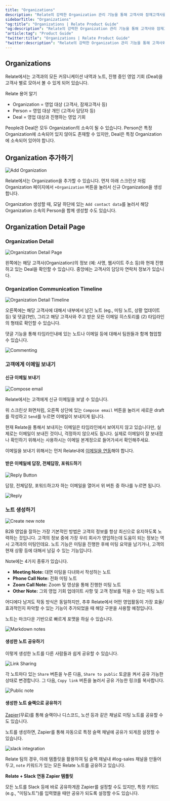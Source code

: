 ```yaml
---
title: "Organizations"
description: "Relate의 강력한 Organization 관리 기능을 통해 고객사와 잠재고객사를 관리할 수 있습니다."
sidebarTitle: "Organizations"
"og:title": "Organizations | Relate Product Guide"
"og:description": "Relate의 강력한 Organization 관리 기능을 통해 고객사와 잠재고객사를 관리할 수 있습니다."
"article:tag": "Product Guide"
"twitter:title": "Organizations | Relate Product Guide"
"twitter:description": "Relate의 강력한 Organization 관리 기능을 통해 고객사와 잠재고객사를 관리할 수 있습니다."
---
```


## Organizations

Relate에서는 고객과의 모든 커뮤니케이션 내역과 노트, 진행 중인 영업 기회 (Deal)을 고객사 별로 모아서 볼 수 있게 되어 있습니다.

<Info>
  
Relate 용어 알기

- Organization = 영업 대상 (고객사, 잠재고객사 등)
- Person = 영업 대상 개인 (고객사 담당자 등)
- Deal = 영업 대상과 진행하는 영업 기회

</Info>

People과 Deal은 모두 Organization의 소속이 될 수 있습니다. Person은 특정Organization에 소속되어 있지 않아도 존재할 수 있지만, Deal은 특정 Organization에 소속되어 있어야 합니다.

## Organization 추가하기

![Add Organization](/docs/images/features/add-org.png)

Relate에서는 Organization을 추가할 수 있습니다. 먼저 아래 스크린샷 처럼 Organization 페이지에서 `+Organization` 버튼을 눌러서 신규 Organization을 생성합니다.

<Tip>Organization 생성할 때, 모달 하단에 있는 `Add contact data`를 눌러서 해당 Organization 소속의 Person을 함께 생성할 수도 있습니다.</Tip>

## Organization Detail Page

### Organization Detail

![Organization Detail Page](/docs/images/features/org-detail.png)

왼쪽에는 해당 고객사(Organization)의 정보 (예: 사명, 웹사이트 주소 등)와 현재 진행하고 있는 Deal을 확인할 수 있습니다. 중앙에는 고객사의 담당자 연락처 정보가 있습니다.

### Organization Communication Timeline

![Organization Detail Timeline](/docs/images/features/org-detail-timeline.png)

오른쪽에는 해당 고객사에 대해서 내부에서 남긴 노트 (eg., 미팅 노트, 상황 업데이트 등) 및 댓글(1번), 그리고 해당 고객사와 주고 받은 모든 이메일 히스토리를 (2) 타임라인의 형태로 확인할 수 있습니다.

댓글 기능을 통해 타임라인내에 있는 노트나 이메일 등에 대해서 팀원들과 함께 협업할 수 있습니다.

![Commenting](/docs/images/features/commenting.png)

### 고객에게 이메일 보내기

#### 신규 이메일 보내기

![Compose email](/docs/images/features/compose-email.png)

Relate에서는 고객에게 신규 이메일을 보낼 수 있습니다.

위 스크린샷 화면처럼, 오른쪽 상단에 있는 `Compose email` 버튼을 눌러서 새로운 draft를 작성하고 `Send`를 누르면 이메일이 보내지게 됩니다.

<Warning>현재 Relate을 통해서 보내지는 이메일은 타임라인에서 보여지지 않고 있습니다만, 실제로는 이메일이 보내진 것이니, 걱정하지 않으셔도 됩니다. 실제로 이메일이 잘 보내졌나 확인하기 위해서는 사용하시는 이메일 본계정으로 들어가셔서 확인해주세요.</Warning>

<Tip>이메일을 보내기 위해서는 먼저 Relate내에 [이메일을 연동](https://relate.kr/docs/setup/email-integration/google-outlook-etc)해야 합니다.</Tip>

#### 받은 이메일에 답장, 전체답장, 포워드하기

![Reply Button](/docs/images/features/reply-email-button.png)

답장, 전체답장, 포워드하고자 하는 이메일을 열어서 위 버튼 중 하나를 누르면 됩니다.

![Reply](/docs/images/features/reply-email.png)

### 노트 생성하기

![Create new note](/docs/images/features/create-note.png)

B2B 영업을 잘하는 가장 기본적인 방법은 고객의 정보를 항상 최신으로 유지하도록 노력하는 것입니다. 고객의 정보 중에 가장 우리 회사가 영업하는데 도움이 되는 정보는 역시 고객과의 미팅인데요. 노트 기능은 미팅을 진행한 후에 미팅 요약을 남기거나, 고객의 현재 상황 등에 대해서 남길 수 있는 기능입니다.

Note에는 4가지 종류가 있습니다.

- **Meeting Note:** 대면 미팅을 다녀와서 작성하는 노트
- **Phone Call Note:** 전화 미팅 노트
- **Zoom Call Note:** Zoom 및 영상을 통해 진행한 미팅 노트
- **Other Note:** 그외 영업 기회 업데이트 사항 및 고객 정보를 적을 수 있는 미팅 노트

어디에다 남겨도 작동 방식은 동일하지만, 추후 Relate에서 어떤 영업활동이 가장 효율/효과적인지 파악할 수 있는 기능이 추가되었을 때 해당 구분을 사용할 예정입니다.

노트는 마크다운 기반으로 빠르게 포맷을 하실 수 있습니다.

![Markdown notes](/docs/images/features/markdown.png)

#### 생성한 노트 공유하기

이렇게 생성한 노트를 다른 사람들과 쉽게 공유할 수 있습니다.

![Link Sharing](/docs/images/features/link-sharing.png)

각 노트마다 있는 `Share` 버튼을 누른 다음, `Share to public` 토글을 켜서 공유 가능한 상태로 변경합니다. 그 다음, `Copy link` 버튼을 눌러서 공유 가능한 링크를 복사합니다.

![Public note](/docs/images/features/public-note.png)

#### 생성한 노트 슬랙으로 공유하기

[Zapier](https://relate.kr/docs/setup/zapier-integration/what-is-zapier)(무료)를 통해 슬랙이나 디스코드, 노션 등과 같은 채널로 미팅 노트를 공유할 수도 있습니다.

노트를 생성하면, Zapier를 통해 자동으로 특정 슬랙 채널에 공유가 되게끔 설정할 수 있습니다.

![slack integration](/docs/images/features/slack-integration.png)

Relate 팀의 경우, 아래 템플릿을 활용하여 팀 슬랙 채널내 #log-sales 채널을 만들어두고, `note` 키워드가 있는 모든 Relate 노트를 공유하고 있습니다.

**Relate + Slack 연동 Zapier 템플릿**
<script type="module" src="https://cdn.zapier.com/packages/partner-sdk/v0/zapier-elements/zapier-elements.esm.js"></script>
<link rel="stylesheet" href="https://cdn.zapier.com/packages/partner-sdk/v0/zapier-elements/zapier-elements.css"/>
<zapier-zap-templates
  ids="1025541"
  limit="5"
  use-this-zap="show"
  theme="auto"
></zapier-zap-templates>

<Tip>모든 노트를 Slack 등에 바로 공유하게끔 Zapier를 설정할 수도 있지만, 특정 키워드 (e.g., "미팅노트")를 입력했을 때만 공유가 되도록 설정할 수도 있습니다.</Tip>